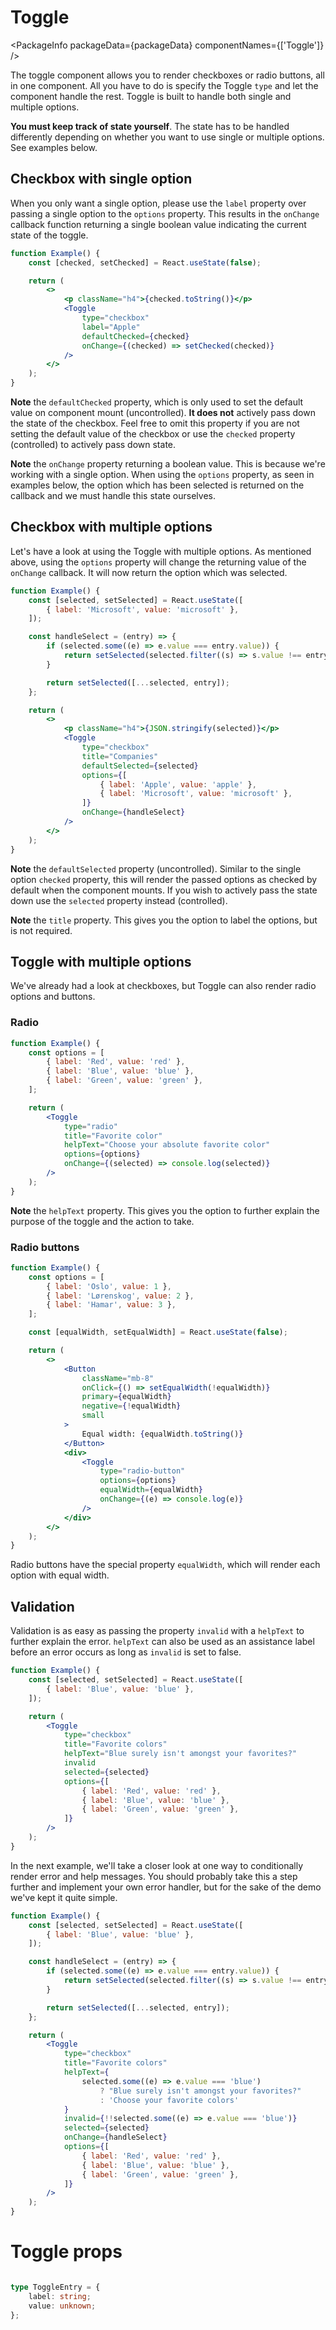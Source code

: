 
# Toggle

<PackageInfo packageData={packageData} componentNames={['Toggle']} />

The toggle component allows you to render checkboxes or radio buttons, all in
one component. All you have to do is specify the Toggle `type` and let the
component handle the rest. Toggle is built to handle both single and multiple
options.

**You must keep track of state yourself**. The state has to be handled
differently depending on whether you want to use single or multiple options. See
examples below.

## Checkbox with single option

When you only want a single option, please use the `label` property over passing
a single option to the `options` property. This results in the `onChange`
callback function returning a single boolean value indicating the current state
of the toggle.

```jsx example
function Example() {
    const [checked, setChecked] = React.useState(false);

    return (
        <>
            <p className="h4">{checked.toString()}</p>
            <Toggle
                type="checkbox"
                label="Apple"
                defaultChecked={checked}
                onChange={(checked) => setChecked(checked)}
            />
        </>
    );
}
```

**Note** the `defaultChecked` property, which is only used to set the default
value on component mount (uncontrolled). **It does not** actively pass down the
state of the checkbox. Feel free to omit this property if you are not setting
the default value of the checkbox or use the `checked` property (controlled) to
actively pass down state.

**Note** the `onChange` property returning a boolean value. This is because
we're working with a single option. When using the `options` property, as seen
in examples below, the option which has been selected is returned on the
callback and we must handle this state ourselves.

## Checkbox with multiple options

Let's have a look at using the Toggle with multiple options. As mentioned above,
using the `options` property will change the returning value of the `onChange`
callback. It will now return the option which was selected.

```jsx example
function Example() {
    const [selected, setSelected] = React.useState([
        { label: 'Microsoft', value: 'microsoft' },
    ]);

    const handleSelect = (entry) => {
        if (selected.some((e) => e.value === entry.value)) {
            return setSelected(selected.filter((s) => s.value !== entry.value));
        }

        return setSelected([...selected, entry]);
    };

    return (
        <>
            <p className="h4">{JSON.stringify(selected)}</p>
            <Toggle
                type="checkbox"
                title="Companies"
                defaultSelected={selected}
                options={[
                    { label: 'Apple', value: 'apple' },
                    { label: 'Microsoft', value: 'microsoft' },
                ]}
                onChange={handleSelect}
            />
        </>
    );
}
```

**Note** the `defaultSelected` property (uncontrolled). Similar to the single
option `checked` property, this will render the passed options as checked by
default when the component mounts. If you wish to actively pass the state down
use the `selected` property instead (controlled).

**Note** the `title` property. This gives you the option to label the options,
but is not required.

## Toggle with multiple options

We've already had a look at checkboxes, but Toggle can also render radio options
and buttons.

### Radio

```jsx example
function Example() {
    const options = [
        { label: 'Red', value: 'red' },
        { label: 'Blue', value: 'blue' },
        { label: 'Green', value: 'green' },
    ];

    return (
        <Toggle
            type="radio"
            title="Favorite color"
            helpText="Choose your absolute favorite color"
            options={options}
            onChange={(selected) => console.log(selected)}
        />
    );
}
```

**Note** the `helpText` property. This gives you the option to further explain
the purpose of the toggle and the action to take.

### Radio buttons

```jsx example
function Example() {
    const options = [
        { label: 'Oslo', value: 1 },
        { label: 'Lørenskog', value: 2 },
        { label: 'Hamar', value: 3 },
    ];

    const [equalWidth, setEqualWidth] = React.useState(false);

    return (
        <>
            <Button
                className="mb-8"
                onClick={() => setEqualWidth(!equalWidth)}
                primary={equalWidth}
                negative={!equalWidth}
                small
            >
                Equal width: {equalWidth.toString()}
            </Button>
            <div>
                <Toggle
                    type="radio-button"
                    options={options}
                    equalWidth={equalWidth}
                    onChange={(e) => console.log(e)}
                />
            </div>
        </>
    );
}
```

Radio buttons have the special property `equalWidth`, which will render each
option with equal width.

## Validation

Validation is as easy as passing the property `invalid` with a `helpText` to
further explain the error. `helpText` can also be used as an assistance label
before an error occurs as long as `invalid` is set to false.

```jsx example
function Example() {
    const [selected, setSelected] = React.useState([
        { label: 'Blue', value: 'blue' },
    ]);

    return (
        <Toggle
            type="checkbox"
            title="Favorite colors"
            helpText="Blue surely isn't amongst your favorites?"
            invalid
            selected={selected}
            options={[
                { label: 'Red', value: 'red' },
                { label: 'Blue', value: 'blue' },
                { label: 'Green', value: 'green' },
            ]}
        />
    );
}
```

In the next example, we'll take a closer look at one way to conditionally render
error and help messages. You should probably take this a step further and
implement your own error handler, but for the sake of the demo we've kept it
quite simple.

```jsx example
function Example() {
    const [selected, setSelected] = React.useState([
        { label: 'Blue', value: 'blue' },
    ]);

    const handleSelect = (entry) => {
        if (selected.some((e) => e.value === entry.value)) {
            return setSelected(selected.filter((s) => s.value !== entry.value));
        }

        return setSelected([...selected, entry]);
    };

    return (
        <Toggle
            type="checkbox"
            title="Favorite colors"
            helpText={
                selected.some((e) => e.value === 'blue')
                    ? "Blue surely isn't amongst your favorites?"
                    : 'Choose your favorite colors'
            }
            invalid={!!selected.some((e) => e.value === 'blue')}
            selected={selected}
            onChange={handleSelect}
            options={[
                { label: 'Red', value: 'red' },
                { label: 'Blue', value: 'blue' },
                { label: 'Green', value: 'green' },
            ]}
        />
    );
}
```

# Toggle props

```props packages/toggle/src/component.tsx

```

```ts
type ToggleEntry = {
    label: string;
    value: unknown;
};
```
